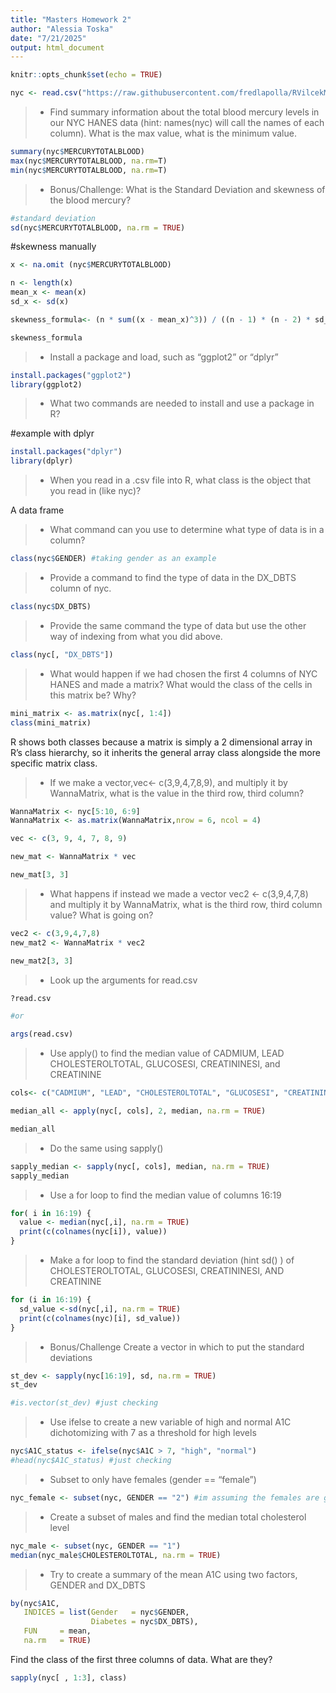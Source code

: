 ```yaml
---
title: "Masters Homework 2"
author: "Alessia Toska"
date: "7/21/2025"
output: html_document
---
```


```r
knitr::opts_chunk$set(echo = TRUE)
```

```r
nyc <- read.csv("https://raw.githubusercontent.com/fredlapolla/RVilcekMaster23/master/NYC_HANES_DIAB.csv")
```
>- Find summary information about the total blood mercury levels in our NYC HANES data (hint: names(nyc) will call the names of each column). What is the max value, what is the minimum value.  

```r
summary(nyc$MERCURYTOTALBLOOD)
max(nyc$MERCURYTOTALBLOOD, na.rm=T)
min(nyc$MERCURYTOTALBLOOD, na.rm=T)
```

>- Bonus/Challenge: What is the Standard Deviation and skewness of the blood mercury?

```r
#standard deviation
sd(nyc$MERCURYTOTALBLOOD, na.rm = TRUE)
```
#skewness manually
```r
x <- na.omit (nyc$MERCURYTOTALBLOOD)

n <- length(x)
mean_x <- mean(x)
sd_x <- sd(x)

skewness_formula<- (n * sum((x - mean_x)^3)) / ((n - 1) * (n - 2) * sd_x^3)

skewness_formula
```


>- Install a package and load, such as "ggplot2" or "dplyr"

```r
install.packages("ggplot2")
library(ggplot2)
```

>- What two commands are needed to install and use a package in R?

#example with dplyr
```r
install.packages("dplyr")
library(dplyr)
```



>- When you read in a .csv file into R, what class is the object that you read in (like nyc)?

A data frame


>- What command can you use to determine what type of data is in a column?

```r
class(nyc$GENDER) #taking gender as an example
```


>- Provide a command to find the type of data in the DX_DBTS column of nyc. 

```r
class(nyc$DX_DBTS)
```


>- Provide the same command the type of data but use the other way of indexing from what you did above. 

```r
class(nyc[, "DX_DBTS"])
```


>- What would happen if we had chosen the first 4 columns of NYC HANES and made a matrix? What would the class of the cells in this matrix be? Why?

```r
mini_matrix <- as.matrix(nyc[, 1:4])
class(mini_matrix)
```
R shows both classes because a matrix is simply a 2 dimensional array in R’s class hierarchy, so it inherits the general array class alongside the more specific matrix class.

>- If we make a vector,vec<- c(3,9,4,7,8,9), and multiply it by WannaMatrix, what is the value in the third row, third column? 

```r
WannaMatrix <- nyc[5:10, 6:9]
WannaMatrix <- as.matrix(WannaMatrix,nrow = 6, ncol = 4)

vec <- c(3, 9, 4, 7, 8, 9)

new_mat <- WannaMatrix * vec 

new_mat[3, 3]  

```



>- What happens if instead we made a vector vec2 <- c(3,9,4,7,8) and multiply it by WannaMatrix, what is the third row, third column value? What is going on? 

```r
vec2 <- c(3,9,4,7,8)
new_mat2 <- WannaMatrix * vec2

new_mat2[3, 3]  
```


>- Look up the arguments for read.csv

```r
?read.csv

#or

args(read.csv)
```


>- Use apply() to find the median value of CADMIUM, LEAD CHOLESTEROLTOTAL, GLUCOSESI, CREATININESI, and CREATININE

```r
cols<- c("CADMIUM", "LEAD", "CHOLESTEROLTOTAL", "GLUCOSESI", "CREATININESI", "CREATININE")

median_all <- apply(nyc[, cols], 2, median, na.rm = TRUE)

median_all
```

>- Do the same using sapply()

```r
sapply_median <- sapply(nyc[, cols], median, na.rm = TRUE)
sapply_median
```

>- Use a for loop to find the median value of columns 16:19

```r
for( i in 16:19) {
  value <- median(nyc[,i], na.rm = TRUE)
  print(c(colnames(nyc[i]), value))
}
```

>- Make a for loop to find the standard deviation (hint sd() ) of CHOLESTEROLTOTAL, GLUCOSESI, CREATININESI, AND CREATININE

```r
for (i in 16:19) {
  sd_value <-sd(nyc[,i], na.rm = TRUE)
  print(c(colnames(nyc)[i], sd_value))
}
```


>- Bonus/Challenge Create a vector in which to put the standard deviations 

```r
st_dev <- sapply(nyc[16:19], sd, na.rm = TRUE)
st_dev

#is.vector(st_dev) #just checking
```


>- Use ifelse to create a new variable of high and normal A1C dichotomizing with 7 as a threshold for high levels

```r
nyc$A1C_status <- ifelse(nyc$A1C > 7, "high", "normal")
#head(nyc$A1C_status) #just checking
```


>- Subset to only have females (gender == "female")

```r
nyc_female <- subset(nyc, GENDER == "2") #im assuming the females are gender 2 
```


>- Create a subset of males and find the median total cholesterol level

```r
nyc_male <- subset(nyc, GENDER == "1")
median(nyc_male$CHOLESTEROLTOTAL, na.rm = TRUE)
```


>- Try to create a summary of the mean A1C using two factors, GENDER and DX_DBTS

```r
by(nyc$A1C,
   INDICES = list(Gender   = nyc$GENDER,
                  Diabetes = nyc$DX_DBTS),
   FUN     = mean,
   na.rm   = TRUE)
```

Find the class of the first three columns of data. What are they?

```r
sapply(nyc[ , 1:3], class)
```

